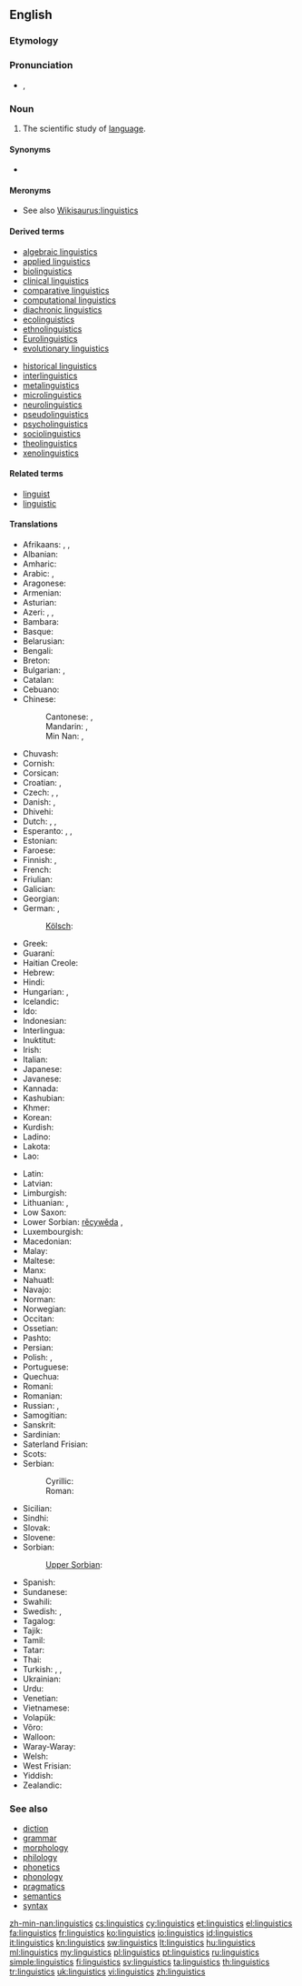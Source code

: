 ==English==

===Etymology===
{{suffix|linguist|ics|lang=en}}

===Pronunciation===
* {{IPA|/lɪŋˈɡwɪs.tɪks/}}, {{X-SAMPA|/lIN"gwIs.tIks/}}

===Noun===
{{wikipedia}}
{{en-noun|-}}

# The scientific study of [[language]].

====Synonyms====
* {{l|en|speechlore}}

====Meronyms====
* See also [[Wikisaurus:linguistics]]

====Derived terms====
{{top2}}
* [[algebraic linguistics]]
* [[applied linguistics]]
* [[biolinguistics]]
* [[clinical linguistics]]
* [[comparative linguistics]]
* [[computational linguistics]]
* [[diachronic linguistics]]
* [[ecolinguistics]]
* [[ethnolinguistics]]
* [[Eurolinguistics]]
* [[evolutionary linguistics]]
{{mid2}}
* [[historical linguistics]]
* [[interlinguistics]]
* [[metalinguistics]]
* [[microlinguistics]]
* [[neurolinguistics]]
* [[pseudolinguistics]]
* [[psycholinguistics]]
* [[sociolinguistics]]
* [[theolinguistics]]
* [[xenolinguistics]]
{{bottom}}

====Related terms====
* [[linguist]]
* [[linguistic]]

====Translations====
{{trans-top|scientific study of language}}
* Afrikaans: {{t-|af|taalwetenskappe|xs=Afrikaans}}, {{t+|af|taalkunde}}, {{t-|af|linguistiek}}
* Albanian: {{t-|sq|gjuhësi|xs=Albanian}}
* Amharic: {{t-|am|የቋንቋ ጥናት|sc=Ethi|xs=Amharic}}
* Arabic: {{t-|ar|لسانيات|f|p|tr=lisaniyaat}}, {{t-|ar|علم اللغة|m|tr=3ilm al-lúgha}}
* Aragonese: {{t-|an|lingüistica|f|xs=Aragonese}}
* Armenian: {{t-|hy|լեզվաբանություն|tr=lezvabanut’yun}}
* Asturian: {{t-|ast|llingüística|f|xs=Asturian}}
* Azeri: {{t-|az|dilçilik|xs=Azeri}}, {{t-|az|dilşünaslıq|xs=Azeri}}, {{t-|az|linqvistika|xs=Azeri}}
* Bambara: {{t-|bm|kankalan|xs=Bambara}}
* Basque: {{t-|eu|hizkuntzalaritza|xs=Basque}}
* Belarusian: {{t-|be|мовазнаўства|f|tr=movaznaustva|xs=Belarusian}}
* Bengali: {{t+|bn|ভাষাবিজ্ঞান|sc=Beng|xs=Bengali}}
* Breton: {{t-|br|yezhoniezh|xs=Breton}}
* Bulgarian: {{t+|bg|лингвистика|f|tr=lingvistika}}, {{t+|bg|езикознание|n|tr=ezikoznanie}}
* Catalan: {{t+|ca|lingüística|f}}
* Cebuano: {{tø|ceb|linggwistiks}}
* Chinese:
*: Cantonese: {{tø|yue|語言學}},  {{tø|yue|语言学}}
*: Mandarin: {{t-|cmn|語言學|sc=Hani}},  {{t-|cmn|语言学|tr=yǔyánxué|sc=Hani}}
*: Min Nan: {{t-|nan|語言學}},  {{t-|nan|语言学|tr=gí-giân-ha̍k}}
* Chuvash: {{tø|cv|лингвистика|tr=lingvistika|sc=Cyrl}}
* Cornish: {{t-|kw|scyens yeth|xs=Cornish}}
* Corsican: {{t-|co|linguistica|f|xs=Corsican}}
* Croatian: {{t+|hr|lingvistika|f}}, {{t+|hr|jezikoslovlje|n}}
* Czech: {{t+|cs|jazykověda|f}}, {{t-|cs|jazykozpyt|m}}, {{t+|cs|lingvistika|f}}
* Danish: {{t-|da|lingvistik|c}}, {{t-|da|sprogforskning|c}}
* Dhivehi: {{t-|dv|ބަހަވީ އިލްމު|sc=Thaa|xs=Dhivehi}}
* Dutch: {{t+|nl|linguïstiek|f}}, {{t+|nl|taalkunde|f}}, {{t-|nl|taalwetenschappen|f|p}}
* Esperanto: {{t-|eo|lingvoscienco|xs=Esperanto}},  {{t-|eo|lingvistiko|xs=Esperanto}},  {{t-|eo|lingviko|xs=Esperanto}}
* Estonian: {{t+|et|keeleteadus}}
* Faroese: {{t-|fo|málfrøði|xs=Faroese}}
* Finnish: {{t+|fi|kielitiede}}, {{t+|fi|lingvistiikka}}
* French: {{t+|fr|linguistique|f}}
* Friulian: {{tø|fur|lenghistiche|f}}
* Galician: {{t-|gl|lingüística|f|xs=Galician}}
* Georgian: {{t-|ka|ენათმეცნიერება|tr=enat‘metsniereba|sc=Geor|xs=Georgian}}
* German: {{t+|de|Linguistik|f}}, {{t+|de|Sprachwissenschaft|f}}
*: [[Kölsch]]: {{tø|ksh|Shproocheweßßeschaff|f}}
* Greek: {{t+|el|γλωσσολογία|f}}
* Guaraní: {{t-|gn|ñe'ẽkuaaty ha ñe'ẽtekuaa|xs=Guaraní}}
* Haitian Creole: {{tø|ht|lengwistik}}
* Hebrew: {{t+|he|בלשנות|f|tr=balshanut}}
* Hindi: {{t-|hi|भाषाविज्ञान|m|tr=bhāṣāvigyān|xs=Hindi}}
* Hungarian: {{t+|hu|nyelvészet}},  {{t+|hu|nyelvtudomány}}
* Icelandic: {{t-|is|málvísindi|n|p}}
* Ido: {{t+|io|linguistiko|xs=Ido}}
* Indonesian: {{t+|id|linguistik|xs=Indonesian}}
* Interlingua: {{t+|ia|linguistica|xs=Interlingua}}
* Inuktitut: {{t|iu|ᐅᖄᓯᓕᕆᓂᖅ|tr=urkaasiliriniq|sc=Cans|xs=Inuktitut}}
* Irish: {{t-|ga|teangeolaíocht|xs=Irish}}
* Italian: {{t+|it|linguistica|f}}
* Japanese: {{t-|ja|言語学|tr=げんごがく, gengogaku}}
* Javanese: {{t-|jv|linguistik|xs=Javanese}}
* Kannada: {{t+|kn|ಭಾಷಾ ವಿಜ್ಞಾನ|sc=Knda|xs=Kannada}}
* Kashubian: {{t-|csb|lingwistika|f|xs=Kashubian}}
* Khmer: {{t-|km|ភាសាសាស្ត្រ|tr=pīăsā sāh|sc=Khmr}}
* Korean: {{t+|ko|언어학|tr=eoneohak}}
* Kurdish: {{t+|ku|zimannasî}}
* Ladino: {{tø|lad|linguistika|f}}
* Lakota: {{tø|lkt|iyápi wóuŋspe}}
* Lao: {{t+|lo|ພາສາສາດ|sc=Laoo|xs=Lao}}
{{trans-mid}}
* Latin: {{t-|la|linguistica|f}}
* Latvian: {{t-|lv|valodniecība|xs=Latvian}}
* Limburgish: {{t-|li|Taalweitesjap|f|xs=Limburgish}}
* Lithuanian: {{t+|lt|lingvistika|f|xs=Lithuanian}}, {{t+|lt|kalbotyra|f|xs=Lithuanian}}
* Low Saxon: {{t-|nds|Spraakwetenschop|f|xs=Low Saxon}}
* Lower Sorbian: [[rěcywěda]] {{f}},  {{tø|dsb|linguistika|f}}
* Luxembourgish: {{t-|lb|Sproochwëssenschaft|f|xs=Luxembourgish}}
* Macedonian: {{t-|mk|лингвистика|f|tr=lingvistika}}
* Malay: {{t-|ms|linguistik|xs=Malay}}
* Maltese: {{t-|mt|lingwistika|f|xs=Maltese}}
* Manx: {{t-|gv|çhengoaylleeaght|f|xs=Manx}}
* Nahuatl: {{t+|nah|tlahtōlmatiliztli|xs=Nahuatl}}
* Navajo: {{tø|nv|saad naalkaah}}
* Norman: {{tø|roa-nor|lîndgistique}}
* Norwegian: {{t+|no|lingvistikk}}
* Occitan: {{t+|oc|lingüistica|f|xs=Occitan}}
* Ossetian: {{tø|os|æвзагзонынад|tr=ævzagzonynad|sc=Cyrl}}
* Pashto: {{t-|ps|ژبپوهنه|sc=ps-Arab|xs=Pashto}}
* Persian: {{t-|fa|زبان‌شناسی|tr=zabān-šenāsi}}
* Polish: {{t+|pl|lingwistyka|f}}, {{t+|pl|językoznawstwo|n}}
* Portuguese: {{t+|pt|lingüística|f}}
* Quechua: {{t-|qu|simi yachaq|xs=Quechua}}
* Romani: {{tø|rom|chhibavipen}}
* Romanian: {{t-|ro|lingvistică|f}}
* Russian: {{t+|ru|языкознание|n|tr=jazykoznánije}}, {{t+|ru|лингвистика|f|tr=lingvístika}}
* Samogitian: {{tø|sgs|kalbuotīra|f}}
* Sanskrit: {{t-|sa|भाषाविज्ञान|m|tr=bhāṣāvijñāna|xs=Sanskrit}}
* Sardinian: {{t-|sc|linguìstica|f|xs=Sardinian}}
* Saterland Frisian: {{tø|stq|sproakwietenskup|f}}
* Scots: {{tø|sco|lingueestics}}
* Serbian:
*: Cyrillic: {{t-|sr|лингвистика|f|alt=лингвѝстика|sc=Cyrl}}
*: Roman: {{t-|sr|lingvistika|f|alt=lingvìstika}}
* Sicilian: {{t-|scn|linguìstica|f|xs=Sicilian}}
* Sindhi: {{t+|sd|لسانيات|tr=lisāniāt|sc=sd-Arab|xs=Sindhi}}
* Slovak: {{t-|sk|jazykoveda|f}}
* Slovene: {{t+|sl|jezikoslovje|n}}
* Sorbian:
*: [[Upper Sorbian]]: {{t-|hsb|rěčespyt|m|xs=Upper Sorbian}}
* Spanish: {{t+|es|lingüística|f}}
* Sundanese: {{t-|su|linguistik|xs=Sundanese}}
* Swahili: {{t+|sw|isimu|xs=Swahili}}
* Swedish: {{t+|sv|lingvistik|c}}, {{t+|sv|språkvetenskap|c}}
* Tagalog: {{t-|tl|linggwistika|xs=Tagalog}}
* Tajik: {{t-|tg|забоншиносӣ|tr=zabonşinosˈi|sc=Cyrl|xs=Tajik}}
* Tamil: {{t+|ta|மொழியியல்|xs=Tamil}}
* Tatar: {{t-|tt|тел белеме|tr=tel beleme|sc=Cyrl|xs=Tatar}}
* Thai: {{t-|th|ภาษาศาสตร์|tr=paasăa sàat}}
* Turkish: {{t+|tr|dil bilimi}}, {{t+|tr|dilbilim}}, {{t-|tr|lisâniyat}}
* Ukrainian: {{t+|uk|мовознавство|n|tr=movoznávstvo|xs=Ukrainian}}
* Urdu: {{t-|ur|لسانيات|tr=lisāniāt|xs=Urdu}}
* Venetian: {{tø|vec|łenguìstega|f}}
* Vietnamese: {{t+|vi|ngôn ngữ học|xs=Vietnamese}}
* Volapük: {{t+|vo|pükav}}
* Võro: {{tø|vro|keeletiidüs}}
* Walloon: {{t+|wa|linwince|xs=Walloon}}
* Waray-Waray: {{tø|war|lingguwistika}}
* Welsh: {{t+|cy|ieithyddiaeth|f|xs=Welsh}}
* West Frisian: {{t-|fy|taalkunde|f|xs=West Frisian}}
* Yiddish: {{t-|yi|לינגוויסטיק|f|tr=lingvistik|sc=Hebr|xs=Yiddish}}
* Zealandic: {{tø|zea|taelkunde|f}}
{{trans-bottom}}

===See also===
* [[diction]]
* [[grammar]]
* [[morphology]]
* [[philology]]
* [[phonetics]]
* [[phonology]]
* [[pragmatics]]
* [[semantics]]
* [[syntax]]

[[Category:en:Linguistics| ]]

[[zh-min-nan:linguistics]]
[[cs:linguistics]]
[[cy:linguistics]]
[[et:linguistics]]
[[el:linguistics]]
[[fa:linguistics]]
[[fr:linguistics]]
[[ko:linguistics]]
[[io:linguistics]]
[[id:linguistics]]
[[it:linguistics]]
[[kn:linguistics]]
[[sw:linguistics]]
[[lt:linguistics]]
[[hu:linguistics]]
[[ml:linguistics]]
[[my:linguistics]]
[[pl:linguistics]]
[[pt:linguistics]]
[[ru:linguistics]]
[[simple:linguistics]]
[[fi:linguistics]]
[[sv:linguistics]]
[[ta:linguistics]]
[[th:linguistics]]
[[tr:linguistics]]
[[uk:linguistics]]
[[vi:linguistics]]
[[zh:linguistics]]